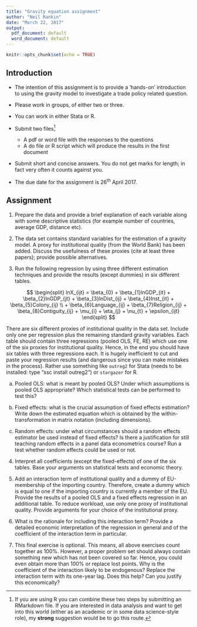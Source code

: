 ```yaml
---
title: "Gravity equation assignment"
author: "Neil Rankin"
date: "March 22, 2017"
output:
  pdf_document: default
  word_document: default
---
```


```r
knitr::opts_chunk$set(echo = TRUE)

```

## Introduction

- The intention of this assignment is to provide a 'hands-on' introduction to using the gravity model to investigate a trade policy related question. 

- Please work in groups, of either two or three.

- You can work in either Stata or R.

- Submit two files[^1]
    + A pdf or word file with the responses to the questions
    + A do file or R script which will produce the results in the first document
    
- Submit short and concise answers. You do not get marks for length; in fact very often it counts against you.

- The due date for the assignment is 26^th^ April 2017.




## Assignment
1. Prepare the data and provide a brief explanation of each variable along with some descriptive statistics (for example number of countries, average GDP, distance etc).

2. The data set contains standard variables for the estimation of a gravity model. A proxy for institutional quality (from the World Bank) has been added. Discuss the usefulness of these proxies (cite at least three papers); provide possible alternatives.

3. Run the following regression by using three different estimation techniques and provide the results (except dummies) in six different tables. 

$$
\begin{split}
lnX_{ijt} = \beta_{0} + \beta_{1}lnGDP_{it} + \beta_{2}lnGDP_{jt} + \beta_{3}lnDist_{ij} + \beta_{4}Inst_{it} + \beta_{5}Colony_{ij} \\
+ \beta_{6}Language_{ij} + \beta_{7}Religion_{ij} + \beta_{8}Contiguity_{ij} + \mu_{i} + \eta_{j} + \nu_{t} + \epsilon_{ijt}
\end{split}
$$

There are six different proxies of institutional quality in the data set. Include only one per regression plus the remaining standard gravity variables. Each table should contain three regressions (pooled OLS, FE, RE) which use one of the six proxies for institutional quality. Hence, in the end you should have six tables with three regressions each. It is hugely inefficient to cut and paste your regression results (and dangerous since you can make mistakes in the process). Rather use something like `outreg2` for Stata (needs to be installed: type “ssc install outreg2”) or `stargazer` for R.

a) Pooled OLS: what is meant by pooled OLS? Under which assumptions is pooled OLS appropriate? Which statistical tests can be performed to test this?

b) Fixed effects: what is the crucial assumption of fixed effects estimation? Write down the estimated equation which is obtained by the within-transformation in matrix notation (including dimensions).

c) Random effects: under what circumstances should a random effects estimator be used instead of fixed effects? Is there a justification for still teaching random effects in a panel data econometrics course? Run a test whether random effects could be used or not.

4. Interpret all coefficients (except the fixed-effects) of one of the six tables. Base your arguments on statistical tests and economic theory.

5. Add an interaction term of institutional quality and a dummy of EU-membership of the importing country. Therefore, create a dummy which is equal to one if the importing country is currently a member of the EU. Provide the results of a pooled OLS and a fixed effects regression in an additional table. To reduce workload, use only one proxy of institutional quality. Provide arguments for your choice of the institutional proxy.

6. What is the rationale for including this interaction term? Provide a detailed economic interpretation of the regression in general and of the coefficient of the interaction term in particular.

7. This final exercise is optional. This means, all above exercises count together as 100%. However, a proper problem set should always contain something new which has not been covered so far. Hence, you could even obtain more than 100% or replace lost points. Why is the coefficient of the interaction likely to be endogenous? Replace the interaction term with its one-year lag. Does this help? Can you justify this economically?


[^1]:
If you are using R you can combine these two steps by submitting an RMarkdown file. If you are interested in data analysis and want to get into this world (either as an academic or in some data science-style role), my **strong** suggestion would be to go this route.